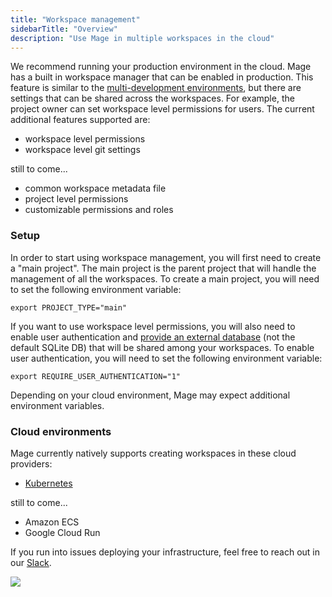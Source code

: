 ```yaml
---
title: "Workspace management"
sidebarTitle: "Overview"
description: "Use Mage in multiple workspaces in the cloud"
---
```


We recommend running your production environment in the cloud. Mage has a built in
workspace manager that can be enabled in production. This feature is similar to the
[multi-development environments](/developing-in-the-cloud/cloud-dev-environments/overview), but
there are settings that can be shared across the workspaces. For example, the project owner
can set workspace level permissions for users. The current additional features supported are:

* workspace level permissions
* workspace level git settings

still to come...

* common workspace metadata file
* project level permissions
* customizable permissions and roles

### Setup

In order to start using workspace management, you will first need to create a "main project". The
main project is the parent project that will handle the management of all the workspaces. To create
a main project, you will need to set the following environment variable:

`export PROJECT_TYPE="main"`

If you want to use workspace level permissions, you will also need to enable user authentication
and [provide an external database](/production/configuring-production-settings/overview#databases)
(not the default SQLite DB) that will be shared among your workspaces. To enable user authentication,
you will need to set the following environment variable:

`export REQUIRE_USER_AUTHENTICATION="1"`

Depending on your cloud environment, Mage may expect additional environment variables.

### Cloud environments

Mage currently natively supports creating workspaces in these cloud providers:

* [Kubernetes](/developing-in-the-cloud/workspaces/kubernetes)

still to come...

* Amazon ECS
* Google Cloud Run

If you run into issues deploying your infrastructure, feel free to reach out in our
[Slack](https://www.mage.ai/chat).

<img src="https://github.com/mage-ai/assets/blob/main/multi-dev-cloud-env.jpg?raw=true" />
